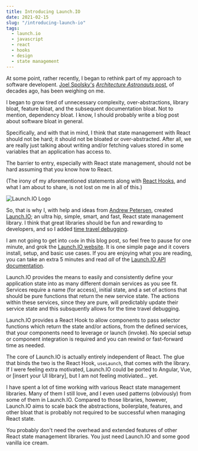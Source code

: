 ```yaml
---
title: Introducing Launch.IO
date: 2021-02-15
slug: "/introducing-launch-io"
tags:
  - launch.io
  - javascript
  - react
  - hooks
  - design
  - state management
---
```


At some point, rather recently, I began to rethink part of my approach to software developent. [Joel Spolsky's](https://www.joelonsoftware.com) [_Architecture Astronauts_ post](https://www.joelonsoftware.com/2001/04/21/dont-let-architecture-astronauts-scare-you/), of decades ago, has been weighing on me.

I began to grow tired of unnecessary complexity, over-abstractions, library bloat, feature bloat, and the subsequent documentation bloat. Not to mention, dependency bloat. I know, I should probably write a blog post about software bloat in general.

Specifically, and with that in mind, I think that state management with React should not be hard; it should not be bloated or over-abstracted. After all, we are really just talking about writing and/or fetching values stored in some variables that an application has access to.

The barrier to entry, especially with React state management, should not be hard assuming that you know how to React.

(The irony of my aforementioned statements along with [React Hooks](https://reactjs.org/docs/hooks-intro.html), and what I am about to share, is not lost on me in all of this.)

![Launch.IO Logo](./launch-io-logo.png)

So, that is why I, with help and ideas from [Andrew Petersen](https://www.dev.to/droopytersen), created [Launch.IO](https://www.launchio.dev); an ultra hip, simple, smart, and fast, React state management library. I think that great libraries should be fun and rewarding to developers, and so I added [time travel debugging](https://en.wikipedia.org/wiki/Time_travel_debugging).

I am not going to get into `code` in this blog post, so feel free to pause for one minute, and grok the [Launch.IO website](https://www.launchio.dev). It is one simple page and it covers install, setup, and basic use cases. If you are enjoying what you are reading, you can take an extra 5 minutes and read _all_ of the [Launch.IO API documentation](https://github.com/launch-io/launch.io/blob/master/docs/api/index.md).

Launch.IO provides the means to easily and consistently define your application state into as many different domain services as you see fit. Services require a name (for access), initial state, and a set of actions that should be pure functions that return the new service state. The actions within these services, since they are pure, will predictably update their service state and this subsquently allows for the time travel debugging.

Launch.IO provides a React Hook to allow components to pass selector functions which return the state and/or actions, from the defined services, that your components need to leverage or launch (invoke). No special setup or component integration is required and you can rewind or fast-forward time as needed.

The core of Launch.IO is actually entirely independent of React. The glue that binds the two is the React Hook, `useLaunch`, that comes with the library. If I were feeling extra motivated, Launch.IO could be ported to Angular, Vue, or [insert your UI library], but I am not feeling motiviated... yet.

I have spent a lot of time working with various React state management libraries. Many of them I still love, and I even used patterns (obviously) from some of them in Launch.IO. Compared to those libraries, however, Launch.IO aims to scale back the abstractions, boilerplate, features, and other bloat that is probably not required to be successful when managing React state.

You probably don't need the overhead and extended features of other React state management libraries. You just need Launch.IO and some good vanilla ice cream.
